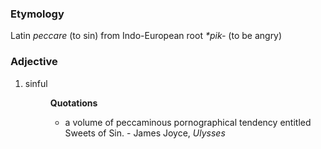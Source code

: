 ===Etymology===
Latin ''peccare'' (to sin) from Indo-European root ''*pik-'' (to be angry)

===Adjective===
#sinful
#:'''Quotations'''
#:*a volume of peccaminous pornographical tendency entitled Sweets of Sin. - James Joyce, ''Ulysses''